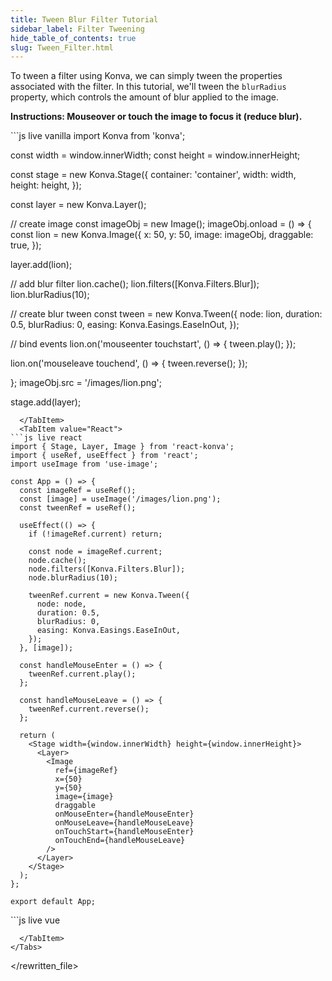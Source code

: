 ---
title: Tween Blur Filter Tutorial
sidebar_label: Filter Tweening
hide_table_of_contents: true
slug: Tween_Filter.html
---

To tween a filter using Konva, we can simply tween the properties associated with the filter.
In this tutorial, we'll tween the `blurRadius` property, which controls the amount of blur applied to the image.

**Instructions: Mouseover or touch the image to focus it (reduce blur).**


<Tabs>
  <TabItem value="Vanilla" default>
```js live vanilla
import Konva from 'konva';

const width = window.innerWidth;
const height = window.innerHeight;

const stage = new Konva.Stage({
container: 'container',
width: width,
height: height,
});

const layer = new Konva.Layer();

// create image
const imageObj = new Image();
imageObj.onload = () => {
const lion = new Konva.Image({
x: 50,
y: 50,
image: imageObj,
draggable: true,
});

layer.add(lion);

// add blur filter
lion.cache();
lion.filters([Konva.Filters.Blur]);
lion.blurRadius(10);

// create blur tween
const tween = new Konva.Tween({
node: lion,
duration: 0.5,
blurRadius: 0,
easing: Konva.Easings.EaseInOut,
});

// bind events
lion.on('mouseenter touchstart', () => {
tween.play();
});

lion.on('mouseleave touchend', () => {
tween.reverse();
});

};
imageObj.src = '/images/lion.png';

stage.add(layer);

````
  </TabItem>
  <TabItem value="React">
```js live react
import { Stage, Layer, Image } from 'react-konva';
import { useRef, useEffect } from 'react';
import useImage from 'use-image';

const App = () => {
  const imageRef = useRef();
  const [image] = useImage('/images/lion.png');
  const tweenRef = useRef();

  useEffect(() => {
    if (!imageRef.current) return;

    const node = imageRef.current;
    node.cache();
    node.filters([Konva.Filters.Blur]);
    node.blurRadius(10);

    tweenRef.current = new Konva.Tween({
      node: node,
      duration: 0.5,
      blurRadius: 0,
      easing: Konva.Easings.EaseInOut,
    });
  }, [image]);

  const handleMouseEnter = () => {
    tweenRef.current.play();
  };

  const handleMouseLeave = () => {
    tweenRef.current.reverse();
  };

  return (
    <Stage width={window.innerWidth} height={window.innerHeight}>
      <Layer>
        <Image
          ref={imageRef}
          x={50}
          y={50}
          image={image}
          draggable
          onMouseEnter={handleMouseEnter}
          onMouseLeave={handleMouseLeave}
          onTouchStart={handleMouseEnter}
          onTouchEnd={handleMouseLeave}
        />
      </Layer>
    </Stage>
  );
};

export default App;
````

  </TabItem>
  <TabItem value="Vue">
```js live vue
<template>
  <v-stage :config="stageSize">
    <v-layer>
      <v-image
        v-if="image"
        :config="imageConfig"
        @mouseenter="handleMouseEnter"
        @mouseleave="handleMouseLeave"
        @touchstart="handleMouseEnter"
        @touchend="handleMouseLeave"
        ref="imageRef"
      />
    </v-layer>
  </v-stage>
</template>

<script setup>
import { ref, onMounted, computed } from 'vue';
import Konva from 'konva';

const stageSize = {
  width: window.innerWidth,
  height: window.innerHeight
};

const image = ref(null);
const imageRef = ref(null);
let tween = null;

// Load image
const img = new Image();
img.onload = () => {
  image.value = img;
};
img.src = '/images/lion.png';

const imageConfig = computed(() => ({
  x: 50,
  y: 50,
  image: image.value,
  draggable: true
}));

onMounted(() => {
  if (!imageRef.value) return;

  const node = imageRef.value.getNode();
  node.cache();
  node.filters([Konva.Filters.Blur]);
  node.blurRadius(10);

  tween = new Konva.Tween({
    node: node,
    duration: 0.5,
    blurRadius: 0,
    easing: Konva.Easings.EaseInOut,
  });
});

const handleMouseEnter = () => {
  tween.play();
};

const handleMouseLeave = () => {
  tween.reverse();
};
</script>

```
  </TabItem>
</Tabs>
```

</rewritten_file>
